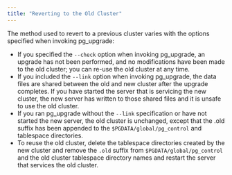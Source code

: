 ---
title: "Reverting to the Old Cluster"
---

<div id="reverting_to_the_old_cluster" class="registered_link"></div>

The method used to revert to a previous cluster varies with the options specified when invoking pg_upgrade:

- If you specified the `--check` option when invoking pg_upgrade, an upgrade has not been performed, and no modifications have been made to the old cluster; you can re-use the old cluster at any time.
- If you included the `--link` option when invoking pg_upgrade, the data files are shared between the old and new cluster after the upgrade completes. If you have started the server that is servicing the new cluster, the new server has written to those shared files and it is unsafe to use the old cluster.
- If you ran pg_upgrade without the `--link` specification or have not started the new server, the old cluster is unchanged, except that the .old suffix has been appended to the `$PGDATA/global/pg_control` and tablespace directories.
- To reuse the old cluster, delete the tablespace directories created by the new cluster and remove the `.old` suffix from `$PGDATA/global/pg_control` and the old cluster tablespace directory names and restart the server that services the old cluster.

